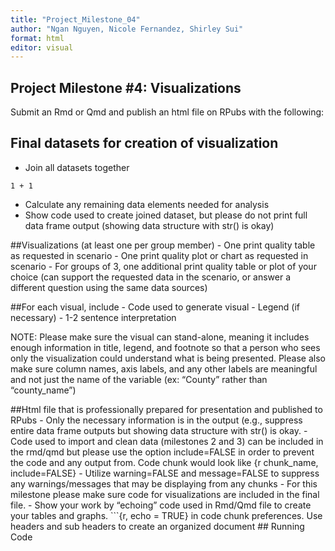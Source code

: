 ```yaml
---
title: "Project_Milestone_04"
author: "Ngan Nguyen, Nicole Fernandez, Shirley Sui"
format: html
editor: visual
---
```


## Project Milestone #4: Visualizations

Submit an Rmd or Qmd and publish an html file on RPubs with the following:

## Final datasets for creation of visualization 
-   Join all datasets together 
```Join
1 + 1
```
-   Calculate any remaining data elements needed for analysis 
-   Show code used to create joined dataset, but please do not print full data frame output (showing data structure with str() is okay)

##Visualizations (at least one per group member) 
-   One print quality table as requested in scenario 
-   One print quality plot or chart as requested in scenario
-   For groups of 3, one additional print quality table or plot of your choice (can support the requested data in the scenario, or answer a different question using the same data sources)

##For each visual, include
-   Code used to generate visual 
-   Legend (if necessary) 
-   1-2 sentence interpretation 

NOTE: Please make sure the visual can stand-alone, meaning it includes enough information in title, legend, and footnote so that a person who sees only the visualization could understand what is being presented. Please also make sure column names, axis labels, and any other labels are meaningful and not just the name of the variable (ex: "County" rather than "county_name") 

##Html file that is professionally prepared for presentation and published to RPubs 
-   Only the necessary information is in the output (e.g., suppress entire data frame outputs but showing data structure with str() is okay. 
-   Code used to import and clean data (milestones 2 and 3) can be included in the rmd/qmd but please use the option include=FALSE in order to prevent the code and any output from. Code chunk would look like {r chunk_name, include=FALSE} 
-   Utilize warning=FALSE and message=FALSE to suppress any warnings/messages that may be displaying from any chunks 
-   For this milestone please make sure code for visualizations are included in the final file. 
-   Show your work by "echoing" code used in Rmd/Qmd file to create your tables and graphs. \`\`\`{r, echo = TRUE} in code chunk preferences. Use headers and sub headers to create an organized document \## Running Code

